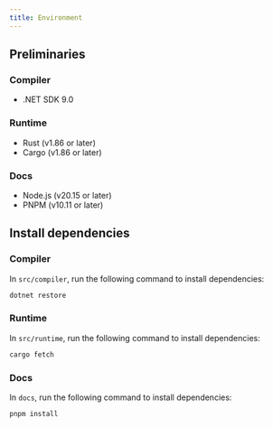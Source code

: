 ```yaml
---
title: Environment
---
```


## Preliminaries

### Compiler

- .NET SDK 9.0

### Runtime

- Rust (v1.86 or later)
- Cargo (v1.86 or later)

### Docs

- Node.js (v20.15 or later)
- PNPM (v10.11 or later)

## Install dependencies

### Compiler

In `src/compiler`, run the following command to install dependencies:

```bash
dotnet restore
```

### Runtime

In `src/runtime`, run the following command to install dependencies:

```bash
cargo fetch
```

### Docs

In `docs`, run the following command to install dependencies:

```bash
pnpm install
```
